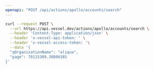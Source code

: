 ```yaml
---
openapi: "POST /api/actions/apollo/accounts/search"
---
```


<RequestExample>

```bash Request
curl --request POST \
  --url https://api.vessel.dev/actions/apollo/accounts/search \
  --header 'Content-Type: application/json' \
  --header 'x-vessel-api-token: ' \
  --header 'x-vessel-access-token: '\
  --data '{
  "qOrganizationName": "aliqua",
  "page": 70115309.38806385
}'
```

</RequestExample>
